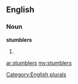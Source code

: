 ==English==

===Noun===
'''stumblers'''

# {{plural of|[[stumbler]]}}

[[Category:English plurals]]

[[ar:stumblers]]
[[my:stumblers]]